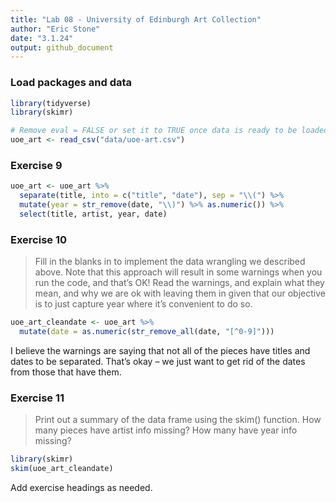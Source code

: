 ```yaml
---
title: "Lab 08 - University of Edinburgh Art Collection"
author: "Eric Stone"
date: "3.1.24"
output: github_document
---
```


### Load packages and data

```r
library(tidyverse) 
library(skimr)
```

```r
# Remove eval = FALSE or set it to TRUE once data is ready to be loaded
uoe_art <- read_csv("data/uoe-art.csv")
```

### Exercise 9

```r
uoe_art <- uoe_art %>%
  separate(title, into = c("title", "date"), sep = "\\(") %>%
  mutate(year = str_remove(date, "\\)") %>% as.numeric()) %>%
  select(title, artist, year, date)
```

### Exercise 10

> Fill in the blanks in to implement the data wrangling we described above. Note that this approach will result in some warnings when you run the code, and that’s OK! Read the warnings, and explain what they mean, and why we are ok with leaving them in given that our objective is to just capture year where it’s convenient to do so.


```r
uoe_art_cleandate <- uoe_art %>%
  mutate(date = as.numeric(str_remove_all(date, "[^0-9]")))
```

I believe the warnings are saying that not all of the pieces have titles and dates to be separated. That's okay -- we just want to get rid of the dates from those that have them.

### Exercise 11

> Print out a summary of the data frame using the skim() function. How many pieces have artist info missing? How many have year info missing?

```r
library(skimr)
skim(uoe_art_cleandate)
```



Add exercise headings as needed.
